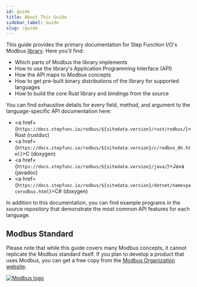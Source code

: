```yaml
---
id: guide
title: About This Guide
sidebar_label: Guide
slug: /guide
---
```



This guide provides the primary documentation for Step Function I/O's Modbus [library](https://github.com/stepfunc/rodbus). Here you'll find:

* Which parts of Modbus the library implements
* How to use the library's Application Programming Interface (API)
* How the API maps to Modbus concepts
* How to get pre-built binary distributions of the library for supported languages
* How to build the core Rust library and bindings from the source

You can find exhaustive details for every field, method, and argument to the language-specific API documentation here:

* <a href={`https://docs.stepfunc.io/rodbus/${sitedata.version}/rust/rodbus/`}>Rust (rustdoc)</a>
* <a href={`https://docs.stepfunc.io/rodbus/${sitedata.version}/c/rodbus_8h.html`}>C (doxygen)</a>
* <a href={`https://docs.stepfunc.io/rodbus/${sitedata.version}/java/`}>Java (javadoc)</a>
* <a href={`https://docs.stepfunc.io/rodbus/${sitedata.version}/dotnet/namespacerodbus.html`}>C# (doxygen)</a>

In addition to this documentation, you can find example programs in the source repository that demonstrate the most common API features for each language.

## Modbus Standard

Please note that while this guide covers many Modbus concepts, it cannot replicate the Modbus standard itself. If you plan to develop a product that uses Modbus,
you can get a free copy from the [Modbus Organization website](https://modbus.org/).

<div style={{textAlign: 'center'}}>
    <a href="https://modbus.org"><img alt="Modbus logo" src={useBaseUrl('img/modbus_logo.jpg')} /></a>
</div>
